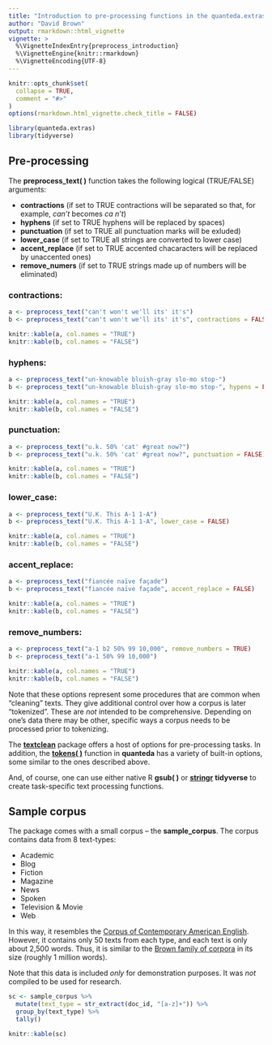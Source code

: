```yaml
---
title: "Introduction to pre-processing functions in the quanteda.extras R package"
author: "David Brown"
output: rmarkdown::html_vignette
vignette: >
  %\VignetteIndexEntry{preprocess_introduction}
  %\VignetteEngine{knitr::rmarkdown}
  %\VignetteEncoding{UTF-8}
---
```


```r
knitr::opts_chunk$set(
  collapse = TRUE,
  comment = "#>"
)
options(rmarkdown.html_vignette.check_title = FALSE)
```


```r
library(quanteda.extras)
library(tidyverse)
```


## Pre-processing

The  **preprocess_text( )** function takes the following logical (TRUE/FALSE) arguments:

* **contractions** (if set to TRUE contractions will be separated so that, for example, *can't* becomes *ca n't*)
* **hyphens** (if set to TRUE hyphens will be replaced by spaces)
* **punctuation** (if set to TRUE all punctuation marks will be exluded)
* **lower_case** (if set to TRUE all strings are converted to lower case)
* **accent_replace** (if set to TRUE accented chacaracters will be replaced by unaccented ones)
* **remove_numers** (if set to TRUE strings made up of numbers will be eliminated)

### contractions:

```r
a <- preprocess_text("can't won't we'll its' it's")
b <- preprocess_text("can't won't we'll its' it's", contractions = FALSE)
```

```r
knitr::kable(a, col.names = "TRUE")
knitr::kable(b, col.names = "FALSE")
```

### hyphens:

```r
a <- preprocess_text("un-knowable bluish-gray slo-mo stop-")
b <- preprocess_text("un-knowable bluish-gray slo-mo stop-", hypens = FALSE)
```

```r
knitr::kable(a, col.names = "TRUE")
knitr::kable(b, col.names = "FALSE")
```

### punctuation:

```r
a <- preprocess_text("u.k. 50% 'cat' #great now?")
b <- preprocess_text("u.k. 50% 'cat' #great now?", punctuation = FALSE)
```

```r
knitr::kable(a, col.names = "TRUE")
knitr::kable(b, col.names = "FALSE")
```

### lower_case:

```r
a <- preprocess_text("U.K. This A-1 1-A")
b <- preprocess_text("U.K. This A-1 1-A", lower_case = FALSE)
```

```r
knitr::kable(a, col.names = "TRUE")
knitr::kable(b, col.names = "FALSE")
```

### accent_replace:

```r
a <- preprocess_text("fiancée naïve façade")
b <- preprocess_text("fiancée naïve façade", accent_replace = FALSE)
```

```r
knitr::kable(a, col.names = "TRUE")
knitr::kable(b, col.names = "FALSE")
```

### remove_numbers:

```r
a <- preprocess_text("a-1 b2 50% 99 10,000", remove_numbers = TRUE)
b <- preprocess_text("a-1 50% 99 10,000")
```

```r
knitr::kable(a, col.names = "TRUE")
knitr::kable(b, col.names = "FALSE")
```

Note that these options represent some procedures that are common when "cleaning" texts. They give additional control over how a corpus is later "tokenized". These are *not* intended to be comprehensive. Depending on one's data there may be other, specific ways a corpus needs to be processed prior to tokenizing.

The [**textclean**](https://github.com/trinker/textclean) package offers a host of options for pre-processing tasks. In addition, the [**tokens( )**](http://quanteda.io/reference/tokens.html) function in **quanteda** has a variety of built-in options, some similar to the ones described above.

And, of course, one can use either native R **gsub( )** or [**stringr**](https://stringr.tidyverse.org/) **tidyverse** to create task-specific text processing functions.

## Sample corpus

The package comes with a small corpus -- the **sample_corpus**. The corpus contains data from 8 text-types:

* Academic
* Blog
* Fiction
* Magazine
* News
* Spoken
* Television & Movie
* Web

In this way, it resembles the [Corpus of Contemporary American English](https://www.english-corpora.org/coca/). However, it contains only 50 texts from each type, and each text is only about 2,500 words. Thus, it is similar to the [Brown family of corpora](https://www1.essex.ac.uk/linguistics/external/clmt/w3c/corpus_ling/content/corpora/list/private/brown/brown.html) in its size (roughly 1 million words).

Note that this data is included *only* for demonstration purposes. It was *not* compiled to be used for research.

```r
sc <- sample_corpus %>%
  mutate(text_type = str_extract(doc_id, "[a-z]+")) %>%
  group_by(text_type) %>%
  tally()
```


```r
knitr::kable(sc)
```

